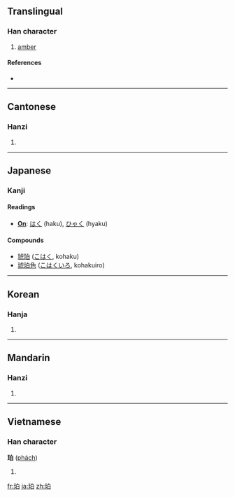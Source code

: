 ==Translingual==

===Han character===
{{Han char|rn=96|rad=玉|as=05|sn=9|four=1610<sub>0</sub>|canj=一土竹日 (MGHA)}}

# [[amber]]

====References====
* {{Han ref|kx=0729.100|dkj=20904|dj=1141.030|hdz=21107.060|uh=73C0|ud=29632|bh=ACC4|bd=44228}}

----

==Cantonese==

===Hanzi===
{{yue-hanzi|jyut=|y=paak3}}

# {{defn|Cantonese|sort=玉05}}

----

==Japanese==

===Kanji===
{{infl|ja|kanji|sc=Jpan}}{{attention|ja|needs inflection template}}

====Readings====
* '''[[On]]''': [[はく]] (haku), [[ひゃく]] (hyaku)

====Compounds====
* [[琥珀]] ([[こはく]], kohaku)
* [[琥珀色]] ([[こはくいろ]], kohakuiro)

----

==Korean==

===Hanja===
{{ko-hanja|hangeul=박|eumhun=|rv=bak|mr=pak|y=pak}}

# {{defn|Korean|sort=玉05}}

----

==Mandarin==

===Hanzi===
{{cmn-hanzi|pin=[[pò]] ([[po4]])|wg=p'o<sup>4</sup>}}

# {{defn|Mandarin|sort=玉05}}

----

==Vietnamese==

===Han character===
'''珀''' ([[phách]])

# {{defn|Vietnamese}}

[[fr:珀]]
[[ja:珀]]
[[zh:珀]]
